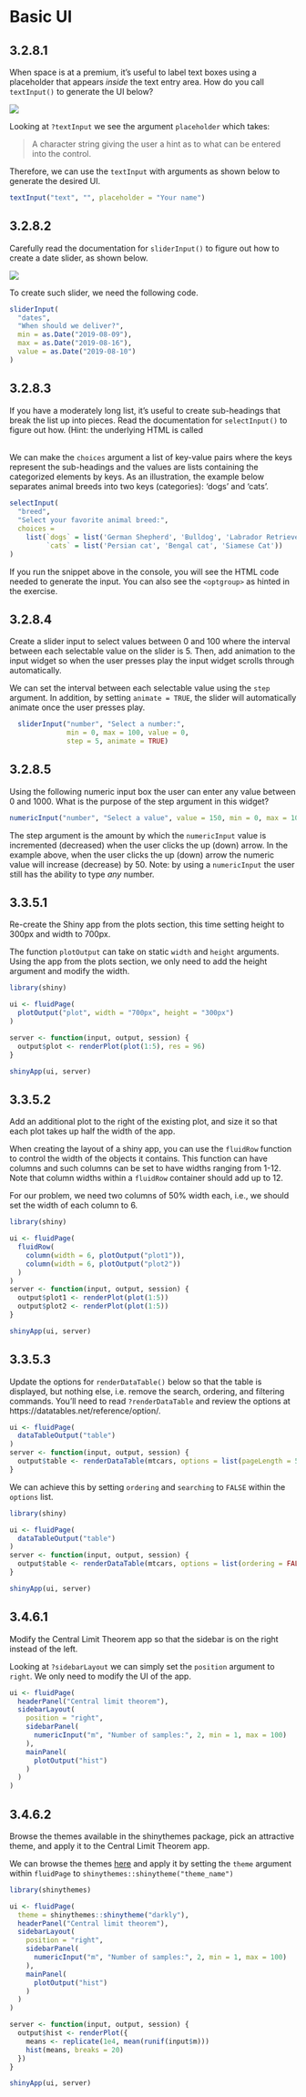 # Basic UI

## 3.2.8.1 {-}

:::question
When space is at a premium, it's useful to label text boxes using a placeholder that appears _inside_ the text entry area. How do you call `textInput()` to generate the UI below?

<img src="https://d33wubrfki0l68.cloudfront.net/0250dd2b285e770d5fd2a66670a6604775bb7f1e/42653/screenshots/basic-ui/placeholder.png" style="align=center;"/>
:::

Looking at `?textInput` we see the argument `placeholder` which takes:

>	A character string giving the user a hint as to what can be entered into the control.

Therefore, we can use the `textInput` with arguments as shown below to generate the desired UI.

```r
textInput("text", "", placeholder = "Your name")
```

## 3.2.8.2 {-}

:::question
Carefully read the documentation for `sliderInput()` to figure out how to create a date slider, as shown below.

<img src="https://d33wubrfki0l68.cloudfront.net/16dea4a0f7a4462dfd578a917bdf3e492ed6a7cd/9686e/screenshots/basic-ui/date-slider.png" style="align:center;"/>
:::

To create such slider, we need the following code.
```r
sliderInput(
  "dates",
  "When should we deliver?",
  min = as.Date("2019-08-09"),
  max = as.Date("2019-08-16"),
  value = as.Date("2019-08-10")
)
```

## 3.2.8.3 {-}

:::question
If you have a moderately long list, it's useful to create sub-headings that break the list up into pieces. Read the documentation for `selectInput()` to figure out how. (Hint: the underlying HTML is called <optgroup>.)
:::

We can make the `choices` argument a list of key-value pairs where the keys represent the sub-headings and the values are lists containing the categorized elements by keys. As an illustration, the example below separates animal breeds into two keys (categories): 'dogs' and 'cats'.

```r
selectInput(
  "breed",
  "Select your favorite animal breed:",
  choices =
    list(`dogs` = list('German Shepherd', 'Bulldog', 'Labrador Retriever'),
         `cats` = list('Persian cat', 'Bengal cat', 'Siamese Cat'))
)
```

If you run the snippet above in the console, you will see the HTML code needed to generate the input. You can also see the `<optgroup>` as hinted in the exercise.

## 3.2.8.4 {-}

:::question
Create a slider input to select values between 0 and 100 where the interval between each selectable value on the slider is 5. Then, add animation to the input widget so when the user presses play the input widget scrolls through automatically.
:::

We can set the interval between each selectable value using the `step` argument. In addition, by setting `animate = TRUE`, the slider will automatically animate once the user presses play.

```r
  sliderInput("number", "Select a number:",
              min = 0, max = 100, value = 0, 
              step = 5, animate = TRUE)
```

## 3.2.8.5 {-}

:::question
Using the following numeric input box the user can enter any value between 0 and 1000. What is the purpose of the step argument in this widget?

```r
numericInput("number", "Select a value", value = 150, min = 0, max = 1000, step = 50)
```
:::

The step argument is the amount by which the `numericInput` value is incremented (decreased) when the user clicks the up (down) arrow. In the example above, when the user clicks the up (down) arrow the numeric value will increase (decrease) by 50. Note: by using a `numericInput` the user still has the ability to type *any* number.

## 3.3.5.1 {-}

:::question
Re-create the Shiny app from the plots section, this time setting height to 300px and width to 700px.
:::

The function `plotOutput` can take on static `width` and `height` arguments. Using the app from the plots section, we only need to add the height argument and modify the width.

```r
library(shiny)

ui <- fluidPage(
  plotOutput("plot", width = "700px", height = "300px")
)

server <- function(input, output, session) {
  output$plot <- renderPlot(plot(1:5), res = 96)
}

shinyApp(ui, server)
```

## 3.3.5.2 {-}

:::question
Add an additional plot to the right of the existing plot, and size it so that each plot takes up half the width of the app.
:::

When creating the layout of a shiny app, you can use the `fluidRow` function to control the width of the objects it contains. This function can have columns and such columns can be set to have widths ranging from 1-12. Note that column widths within a `fluidRow` container should add up to 12.

For our problem, we need two columns of 50% width each, i.e., we should set the width of each column to 6.

```r
library(shiny)

ui <- fluidPage(
  fluidRow(
    column(width = 6, plotOutput("plot1")),
    column(width = 6, plotOutput("plot2"))
  )
)
server <- function(input, output, session) {
  output$plot1 <- renderPlot(plot(1:5))
  output$plot2 <- renderPlot(plot(1:5))
}

shinyApp(ui, server)
```

## 3.3.5.3 {-}

:::question
Update the options for `renderDataTable()` below so that the table is displayed, but nothing else, i.e. remove the search, ordering, and filtering commands. You'll need to read `?renderDataTable` and review the options at https://datatables.net/reference/option/.

```r
ui <- fluidPage(
  dataTableOutput("table")
)
server <- function(input, output, session) {
  output$table <- renderDataTable(mtcars, options = list(pageLength = 5))
}
```
:::

We can achieve this by setting `ordering` and `searching` to `FALSE` within the `options` list.

```r
library(shiny)

ui <- fluidPage(
  dataTableOutput("table")
)
server <- function(input, output, session) {
  output$table <- renderDataTable(mtcars, options = list(ordering = FALSE, searching = FALSE))
}

shinyApp(ui, server)
```

## 3.4.6.1 {-}

:::question
Modify the Central Limit Theorem app so that the sidebar is on the right instead of the left.
:::

Looking at `?sidebarLayout` we can simply set the `position` argument to `right`. We only need to modify the UI of the app.

```r
ui <- fluidPage(
  headerPanel("Central limit theorem"),
  sidebarLayout(
    position = "right",
    sidebarPanel(
      numericInput("m", "Number of samples:", 2, min = 1, max = 100)
    ),
    mainPanel(
      plotOutput("hist")
    )
  )
)
```

## 3.4.6.2 {-}

:::question
Browse the themes available in the shinythemes package, pick an attractive theme, and apply it to the Central Limit Theorem app.
:::

We can browse the themes [here](https://rstudio.github.io/shinythemes/) and apply it by setting the `theme` argument within `fluidPage` to `shinythemes::shinytheme("theme_name")`

```r
library(shinythemes)

ui <- fluidPage(
  theme = shinythemes::shinytheme("darkly"),
  headerPanel("Central limit theorem"),
  sidebarLayout(
    position = "right",
    sidebarPanel(
      numericInput("m", "Number of samples:", 2, min = 1, max = 100)
    ),
    mainPanel(
      plotOutput("hist")
    )
  )
)

server <- function(input, output, session) {
  output$hist <- renderPlot({
    means <- replicate(1e4, mean(runif(input$m)))
    hist(means, breaks = 20)
  })
}

shinyApp(ui, server)
```
